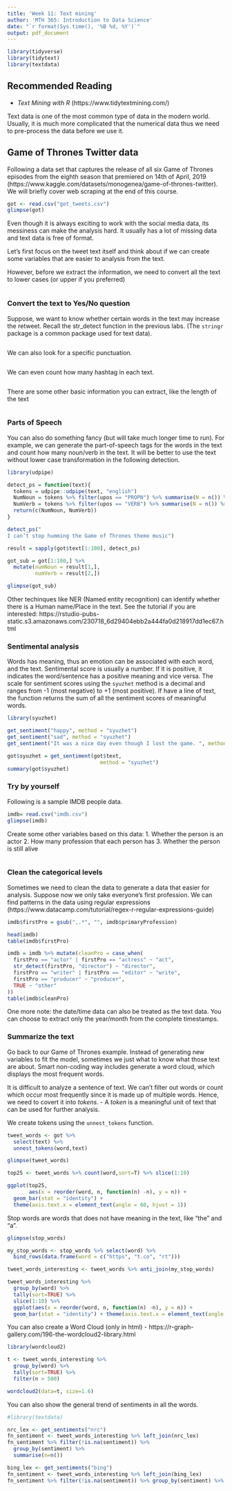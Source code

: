 ```yaml
---
title: 'Week 11: Text mining'
author: 'MTH 365: Introduction to Data Science'
date: "`r format(Sys.time(), '%B %d, %Y')`"
output: pdf_document
---
```


```r
library(tidyverse)
library(tidytext)
library(textdata)
```

## Recommended Reading

- _Text Mining with R_ (https://www.tidytextmining.com/)

Text data is one of the most common type of data in the modern world. Usually, it is much more complicated that the numerical data thus we need to pre-process the data before we use it. 

## Game of Thrones Twitter data 

Following a data set that captures the release of all six Game of Thrones episodes from the eighth season that premiered on 14th of April, 2019 (https://www.kaggle.com/datasets/monogenea/game-of-thrones-twitter). We will briefly cover web scraping at the end of this course. 

```r
got <- read.csv("got_tweets.csv")
glimpse(got)
```

Even though it is always exciting to work with the social media data, its messiness can make the analysis hard. It usually has a lot of missing data and text data is free of format. 


Let's first focus on the tweet text itself and think about if we can create some variables that are easier to analysis from the text. 

However, before we extract the information, we need to convert all the text to lower cases (or upper if you preferred)

```r

```

### Convert the text to Yes/No question

Suppose, we want to know whether certain words in the text may increase the retweet. Recall the str_detect function in the previous labs. (The `stringr` package is a common package used for text data). 

```r

```

We can also look for a specific punctuation. 

```r

```

We can even count how many hashtag in each text. 

```r

```

There are some other basic information you can extract, like the length of the text

```r

```

### Parts of Speech

You can also do something fancy (but will take much longer time to run). For example, we can generate the part-of-speech tags for the words in the text and count how many noun/verb in the text. It will be better to use the text without lower case transformation in the following detection. 

```r
library(udpipe)

detect_ps = function(text){
  tokens = udpipe::udpipe(text, "english")
  NumNoun = tokens %>% filter(upos == "PROPN") %>% summarise(N = n()) %>% pull()
  NumVerb = tokens %>% filter(upos == "VERB") %>% summarise(N = n()) %>% pull()
  return(c(NumNoun, NumVerb))
}

detect_ps("	
I can’t stop humming the Game of Thrones theme music")

result = sapply(got$text[1:100], detect_ps)

got_sub = got[1:100,] %>% 
  mutate(numNoun = result[1,], 
         numVerb = result[2,])

glimpse(got_sub)
```

Other techinques like NER (Named entity recognition) can identify whether there is a Human name/Place in the text. See the tutorial if you are interested: https://rstudio-pubs-static.s3.amazonaws.com/230718_6d29404ebb2a444fa0d218917dd1ec67.html

### Sentimental analysis

Words has meaning, thus an emotion can be associated with each word, and the text. Sentimental score is usually a number. If it is positive, it indicates the word/sentence has a positive meaning and vice versa. The scale for sentiment scores using the `syuzhet` method is a decimal and ranges from -1 (most negative) to +1 (most positive). If have a line of text, the function returns the sum of all the sentiment scores of meaningful words.

```r
library(syuzhet)

get_sentiment("happy", method = "syuzhet")
get_sentiment("sad", method = "syuzhet")
get_sentiment("It was a nice day even though I lost the game. ", method = "syuzhet")

got$syuzhet = get_sentiment(got$text, 
                              method = "syuzhet")
summary(got$syuzhet)
```

### Try by yourself

Following is a sample IMDB people data. 

```r
imdb= read.csv("imdb.csv")
glimpse(imdb)
```

Create some other variables based on this data: 
1. Whether the person is an actor
2. How many profession that each person has
3. Whether the person is still alive

```r

```

### Clean the categorical levels

Sometimes we need to clean the data to generate a data that easier for analysis. Suppose now we only take everyone's first profession. We can find patterns in the data using regular expressions (https://www.datacamp.com/tutorial/regex-r-regular-expressions-guide)

```r
imdb$firstPro = gsub(",.*", "", imdb$primaryProfession)

head(imdb)
table(imdb$firstPro)

imdb = imdb %>% mutate(cleanPro = case_when(
  firstPro == "actor" | firstPro == "actress" ~ "act",
  str_detect(firstPro, "director") ~ "director",
  firstPro == "writer" | firstPro == "editor" ~ "write",
  firstPro == "producer" ~ "producer",
  TRUE ~ "other"
))
table(imdb$cleanPro)
```

One more note: the date/time data can also be treated as the text data. You can choose to extract only the year/month from the complete timestamps. 

### Summarize the text

Go back to our Game of Thrones example. Instead of generating new variables to fit the model, sometimes we just what to know what those text are about. Smart non-coding way includes generate a word cloud, which displays the most frequent words. 

It is difficult to analyze a sentence of text. We can't filter out words or count which occur most frequently since it is made up of multiple words. Hence, we need to covert it into *tokens*. 
  - A *token* is a meaningful unit of text that can be used for further analysis.

We create tokens using the `unnest_tokens` function.


```r
tweet_words <- got %>% 
  select(text) %>% 
  unnest_tokens(word,text)

glimpse(tweet_words)
```

```r
top25 <- tweet_words %>% count(word,sort=T) %>% slice(1:10) 

ggplot(top25, 
       aes(x = reorder(word, n, function(n) -n), y = n)) +
  geom_bar(stat = "identity") + 
  theme(axis.text.x = element_text(angle = 60, hjust = 1))
```

Stop words are words that does not have meaning in the text, like "the" and "a". 

```r
glimpse(stop_words)

my_stop_words <- stop_words %>% select(word) %>% 
  bind_rows(data.frame(word = c("https", "t.co", "rt")))

tweet_words_interesting <- tweet_words %>% anti_join(my_stop_words)

tweet_words_interesting %>% 
  group_by(word) %>% 
  tally(sort=TRUE) %>% 
  slice(1:10) %>% 
  ggplot(aes(x = reorder(word, n, function(n) -n), y = n)) + 
  geom_bar(stat = "identity") + theme(axis.text.x = element_text(angle = 60, hjust = 1))
```


You can also create a Word Cloud (only in html) - https://r-graph-gallery.com/196-the-wordcloud2-library.html

```r
library(wordcloud2)

t <- tweet_words_interesting %>% 
  group_by(word) %>%
  tally(sort=TRUE) %>%
  filter(n > 500)

wordcloud2(data=t, size=1.6) 
```


You can also show the general trend of sentiments in all the words. 

```r
#library(textdata)

nrc_lex <- get_sentiments("nrc")
fn_sentiment <- tweet_words_interesting %>% left_join(nrc_lex)
fn_sentiment %>% filter(!is.na(sentiment)) %>% 
  group_by(sentiment) %>% 
  summarise(n=n())

bing_lex <- get_sentiments("bing")
fn_sentiment <- tweet_words_interesting %>% left_join(bing_lex)
fn_sentiment %>% filter(!is.na(sentiment)) %>% group_by(sentiment) %>% summarise(n=n())
```

